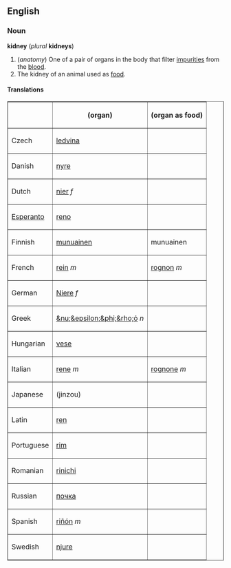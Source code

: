==English==
===Noun===
'''kidney''' (''plural'' '''kidneys''')

#(''anatomy'') One of a pair of organs in the body that filter [[impurity|impurities]] from the [[blood]].
#The kidney of an animal used as [[food]].

====Translations====

<table border="1" align="center" cellpadding="5">
<tr><th> <th> (organ) <th> (organ as food) </tr>
<tr><td> Czech <td> [[ledvina]] <td>  </tr>
<tr><td> Danish <td> [[nyre]] <td>  </tr>
<tr><td> Dutch <td> [[nier]] ''f'' <td>  </tr>
<tr><td> [[Esperanto]] <td> [[reno#Esperanto|reno]] <td>  </tr>
<tr><td> Finnish <td> [[munuainen]] <td> munuainen </tr>
<tr><td> French <td> [[rein#French|rein]] ''m'' <td> [[rognon]] ''m'' </tr>
<tr><td> German <td> [[Niere]] ''f'' <td>  </tr>
<tr><td> Greek <td> [[&nu;&epsilon;&phi;&rho;ό]] ''n'' <td>  </tr>
<tr><td> Hungarian <td> [[vese]] <td>  </tr>
<tr><td> Italian <td> [[rene#Italian|rene]] ''m'' <td> [[rognone]] ''m'' </tr>
<tr><td> Japanese <td> [[ ]] (jinzou) <td>  </tr>
<tr><td> Latin <td> [[ren]] <td>  </tr>
<tr><td> Portuguese <td> [[rim#Portuguese|rim]] <td>  </tr>
<tr><td> Romanian <td> [[rinichi]] <td>  </tr>
<tr><td> Russian <td> [[почка]] <td>  </tr>
<tr><td> Spanish <td> [[riñón]] ''m'' <td>  </tr>
<tr><td> Swedish <td> [[njure]] <td>  </tr>
</table>